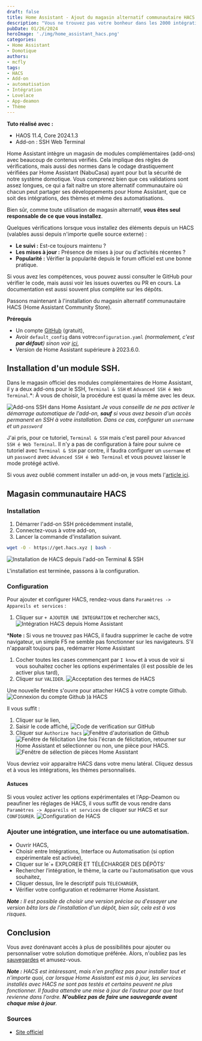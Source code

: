 ```yaml
---
draft: false
title: Home Assistant - Ajout du magasin alternatif communautaire HACS
description: "Vous ne trouvez pas votre bonheur dans les 2000 intégrations officielles, ou souhaitez simplement ajouter un thème. Installez le magasin communautaire de Home Assistant HACS."
pubDate: 01/26/2024
heroImage: './img/home_assistant_hacs.png'
categories: 
- Home Assistant
- Domotique
authors: 
- mcfly
tags:
- HACS
- Add-on
- automatisation
- Intégration
- Lovelace
- App-deamon
- Thème
---
```

**Tuto réalisé avec :**
* HAOS 11.4, Core 2024.1.3
* Add-on : SSH Web Terminal

Home Assistant intègre un magasin de modules complémentaires (add-ons) avec beaucoup de contenus vérifiés. 
Cela implique des règles de vérifications, mais aussi des normes dans le codage  drastiquement vérifiées par Home Assistant (NabuCasa) ayant pour but la sécurité de notre système domotique. 
Vous comprenez bien que ces validations sont assez longues, ce qui a fait naître un store alternatif communautaire où chacun peut partager ses développements pour Home Assistant, que ce soit des intégrations, des thèmes et même des automatisations.

Bien sûr, comme toute utilisation de magasin alternatif, **vous êtes seul responsable de ce que vous installez**.

Quelques vérifications lorsque vous installez des éléments depuis un HACS (valables aussi depuis n'importe quelle source externe) :
* **Le suivi :** Est-ce toujours maintenu ? 
* **Les mises à jour :** Présence de mises à jour ou d'activités récentes ?
* **Popularité :** Vérifier la popularité depuis le forum officiel est une bonne pratique.

Si vous avez les compétences, vous pouvez aussi consulter le GitHub pour vérifier le code, mais aussi voir les issues ouvertes ou PR en cours. La documentation est aussi souvent plus complète sur les dépôts.

Passons maintenant à l'installation du magasin alternatif communautaire HACS (Home Assistant Community Store).

**Prérequis**
* Un compte [GitHub](https://github.com/) (gratuit),
* Avoir `default_config` dans votre`configuration.yaml` *(normalement, c'est **par défaut**) sinon voir [ici](https://www.home-assistant.io/integrations/my/)*,
* Version de Home Assistant supérieure à 2023.6.0.

## Installation d'un module SSH.
Dans le magasin officiel des modules complémentaires de Home Assistant, il y a deux add-ons pour le SSH, `Terminal & SSH` et `Advanced SSH é Web Terminal`.*:
À vous de choisir, la procédure est quasi la même avec les deux.

![Add-ons SSH dans Home Assistant](./img/add-ons_ssh_home_assistant.png)
*Je vous conseille de ne pas activer le démarrage automatique de l'add-on, **sauf** si vous avez besoin d'un accès permanent en SSH à votre installation. Dans ce cas, configurer un `username` et un `password`*

J'ai pris, pour ce tutoriel, `Terminal & SSH` mais c'est pareil pour `Advanced SSH é Web Terminal`. 
Il n'y a pas de configuration à faire pour suivre ce tutoriel avec `Terminal & SSH` par contre, il faudra configurer un `username` et un `password` avec `Advanced SSH é Web Terminal` et vous pouvez laisser le mode protégé activé.

Si vous avez oublié comment installer un add-on, je vous mets l'[article ici](/blog/ha_addons/).

## Magasin communautaire HACS
### Installation
1. Démarrer l'add-on SSH précédemment installé,
1. Connectez-vous à votre add-on,
1. Lancer la commande d'installation suivant.

```bash
wget -O - https://get.hacs.xyz | bash -
```
![Installation de HACS depuis l'add-on Terminal & SSH](./img/terminal_ssh_hacs_installation_resultat.png)

L'installation est terminée, passons à la configuration.

### Configuration
Pour ajouter et configurer HACS, rendez-vous dans `Paramètres -> Appareils et services` :
1. Cliquer sur `+ AJOUTER UNE INTEGRATION` et rechercher `HACS`,
![Intégration HACS depuis Home Assistant](./img/integration_hacs_home_assistant.png)

***Note :** Si vous ne trouvez pas HACS, il faudra supprimer le cache de votre navigateur, un simple F5 ne semble pas fonctionner sur les navigateurs. S'il n'apparaît toujours pas, redémarrer Home Assistant

1. Cocher toutes les cases commençant par `I know` et à vous de voir si vous souhaitez cocher les options expérimentales (il est possible de les activer plus tard),
1. Cliquer sur `VALIDER`.
![Acceptation des termes de HACS](./img/hacs_fenetre_acceptation.png)

Une nouvelle fenêtre s'ouvre pour attacher HACS à votre compte Github. 
![Connexion du compte Github )à HACS](./img/hacs_code_github.png)

Il vous suffit :
1. Cliquer sur le lien,
1. Saisir le code affiché,
![Code de verification sur GitHub](./img/hacs_github_code.png)
1. Cliquer sur `Authorize hacs`
![Fenêtre d'autorisation de Github](./img/fenetre_authorisation_github.png)
![Fenêtre de félicitation](./img/fenetre_congratulation_github.png)
Une fois l'écran de félicitation, retourner sur Home Assistant et sélectionner ou non, une pièce pour HACS.
![Fenêtre de sélection de pièces Home Assistant](./img/selection_piece_home_assistant.png)


Vous devriez voir apparaitre HACS dans votre menu latéral. Cliquez dessus et à vous les intégrations, les thèmes personnalisés.

#### Astuces
Si vous voulez activer les options expérimentales et l'App-Deamon ou peaufiner les réglages de HACS, il vous suffit de vous rendre dans `Paramètres -> Appareils et services` de cliquer sur HACS et sur `CONFIGURER`.
![Configuration de HACS](./img/hacs_reglages.png)


### Ajouter une intégration, une interface ou une automatisation.

* Ouvrir HACS, 
* Choisir entre Intégrations, Interface ou Automatisation (si option expérimentale est activée),
* Cliquer sur le`+ EXPLORER ET TÉLÉCHARGER DES DÉPÔTS' 
* Rechercher l’intégration, le thème, la carte ou l'automatisation que vous souhaitez,
* Cliquer dessus, lire le descriptif puis `TELECHARGER`,
* Vérifier votre configuration et redémarrer Home Assistant.

***Note :** Il est possible de choisir une version précise ou d'essayer une version bêta lors de l'installation d'un dépôt, bien sûr, cela est à vos risques.*

## Conclusion
Vous avez dorénavant accès à plus de possibilités pour ajouter ou personnaliser votre solution domotique préférée. Alors, n'oubliez pas les [sauvegardes](/blog/ha_backups/) et amusez-vous.

***Note :** HACS est intéressant, mais n'en profitez pas pour installer tout et n'importe quoi, car lorsque Home Assistant est mis à jour, les services installés avec HACS ne sont pas testés et certains peuvent ne plus fonctionner. Il faudra attendre une mise à jour de l'auteur pour que tout revienne dans l'ordre. **N'oubliez pas de faire une sauvegarde avant chaque mise à jour**.*

### Sources
* [Site officiel](https://hacs.xyz/)